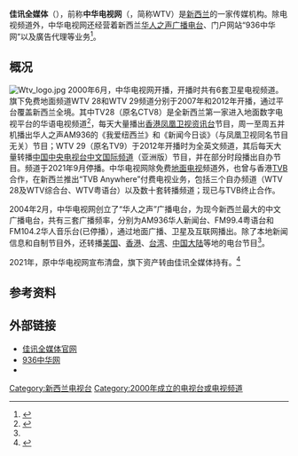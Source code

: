 {{not|中华电视公司|中华电视台|中華財經台|中华TV|中华卫视 (CHTV)}}
{{電視網資訊
| 電視網名稱     = 佳讯全媒体<br/>Best News Entertainment
| 電視網商標檔案 = 
| 電視網商標尺寸 =
| 電視網商標名稱 = 
| 類型           = 
| 品牌           = 
| 開播日期       = 2000年
| 國家           = {{NZL}}
| 可收視地區     = {{NZL}}
| 創立日期       = 2000年6月
| 創立者         = 
| 口號           = 全纽第一中文媒体
| 格言           = 
| 收視率         = 
| 收視率調查時間 = 
| 收視率資料來源 = 
| 市場占有率     = 
| 擁有者         = 
| 持股者         = 
| 關鍵人物       = 
| 旗下類比頻道   = 
| 旗下數位頻道   = TV28
| 官方網站       = {{URL|https://www.bne.co.nz/|936中华网}}
| 備註           = 
}}
'''佳讯全媒体'''（{{lang-en|Best News Entertainment}}），前称'''中华电视网'''（{{lang-en|World TV}}，简称WTV）是[[新西兰|新西兰]]的一家传媒机构。除电视频道外，中华电视网还经营着新西兰[[华人之声|华人之声广播电台]]、门户网站“936中华网”以及廣告代理等业务<ref>{{cite web|title=新西兰中华电视网(World TV Ltd.)简介|url=http://gb.cri.cn/1321/2012/01/20/1427s3530044.htm|publisher=国际在线|accessdate=2017-03-09|date=2012-01-20|archive-date=2016-10-24|archive-url=https://web.archive.org/web/20161024141654/http://gb.cri.cn/1321/2012/01/20/1427s3530044.htm|dead-url=no}}</ref>。

==概况==
[[File:Wtv_logo.jpg|thumb]]
2000年6月，中华电视网开播，开播时共有6套卫星电视频道。旗下免费地面频道WTV 28和WTV 29频道分别于2007年和2012年开播，通过{{le|Freeview (新西兰)|Freeview (New Zealand)|Freeview}}平台覆盖新西兰全境。其中TV28（原名CTV8）是全新西兰第一家进入地面数字电视平台的华语电视频道<ref name=cntv>{{cite web|title=新西兰中华电视网|url=http://news.cntv.cn/special/hymtxzh/20121101/107300.shtml|publisher=CNTV|accessdate=2017-03-09|date=2012-11-01|archive-date=2020-11-04|archive-url=https://web.archive.org/web/20201104105505/http://news.cntv.cn/special/hymtxzh/20121101/107300.shtml|dead-url=no}}</ref>，每天大量播出[[香港|香港]][[凤凰卫视资讯台|凤凰卫视资讯台]]节目，周一至周五并机播出华人之声AM936的《我爱纽西兰》和《新闻今日谈》（与凤凰卫视同名节目无关）节目；WTV 29（原名TV9）于2012年开播时为全英文频道，其后每天大量转播[[中国中央电视台中文国际频道|中国中央电视台中文国际频道]]（亚洲版）节目，并在部分时段播出自办节目。频道于2021年9月停播。中华电视网除免费[[地面电视|地面电视]]频道外，也曾与香港[[TVB|TVB]]合作，在新西兰推出“TVB Anywhere”付费电视业务，包括三个自办频道（WTV 28及WTV综合台、WTV粤语台）以及数十套转播频道；现已与TVB终止合作。

2004年2月，中华电视网创立了“华人之声”广播电台，为现今新西兰最大的中文广播电台，共有三套广播频率，分别为AM936华人新闻台、FM99.4粤语台和FM104.2华人音乐台(已停播），通过地面广播、卫星及互联网播出。除了本地新闻信息和自制节目外，还转播[[美国|美国]]、[[香港|香港]]、[[台湾|台湾]]、[[中国大陆|中国大陆]]等地的电台节目<ref name=cntv/>。

2021年，原中华电视网宣布清盘，旗下资产转由佳讯全媒体持有。<ref>{{cite news |author=Damien Venuto |title=Historical fraud and Covid tip NZ's largest Chinese-language media company into liquidation |url=https://www.nzherald.co.nz/business/historical-fraud-and-covid-tip-nzs-largest-chinese-language-media-company-into-liquidation/7TWR5B6MIO6THKUDP3C2ABACAU/ |accessdate=2022-04-25 |date=2021-03-26 |work=[[新西兰先驱报|新西兰先驱报]] |language=en |archive-date=2022-04-25 |archive-url=https://web.archive.org/web/20220425071122/https://www.nzherald.co.nz/business/historical-fraud-and-covid-tip-nzs-largest-chinese-language-media-company-into-liquidation/7TWR5B6MIO6THKUDP3C2ABACAU/ }}</ref>

==参考资料==
{{reflist}}

==外部链接==
*[https://www.bne.co.nz/ 佳讯全媒体官网] {{Wayback|url=https://www.bne.co.nz/ |date=20220126030216 }}
*[https://www.nz936.com/ 936中华网] {{Wayback|url=https://www.nz936.com/ |date=20220219150645 }}
*{{Sinaweibo|2553489717|新西兰WTV}}

{{海外中文電視台列表}}

[[Category:新西兰电视台|Category:新西兰电视台]]
[[Category:2000年成立的电视台或电视频道|Category:2000年成立的电视台或电视频道]]